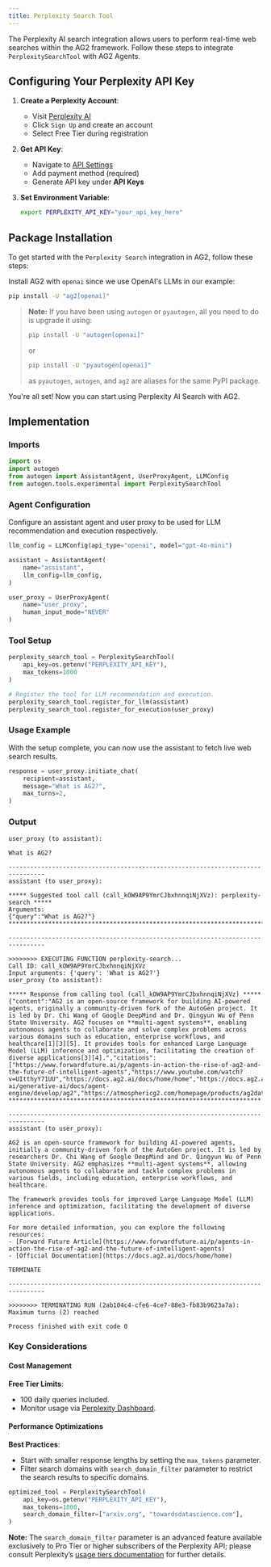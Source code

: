 ```yaml
---
title: Perplexity Search Tool
---
```


The Perplexity AI search integration allows users to perform real-time web searches within the AG2 framework. Follow these steps to integrate `PerplexitySearchTool` with AG2 Agents.

## Configuring Your Perplexity API Key

1. **Create a Perplexity Account**:
   - Visit [Perplexity AI](https://www.perplexity.ai/)
   - Click `Sign Up` and create an account
   - Select Free Tier during registration

2. **Get API Key**:
   - Navigate to [API Settings](https://www.perplexity.ai/settings/api)
   - Add payment method (required)
   - Generate API key under **API Keys**

3. **Set Environment Variable**:
   ```bash
   export PERPLEXITY_API_KEY="your_api_key_here"
   ```


## Package Installation

To get started with the `Perplexity Search` integration in AG2, follow these steps:

Install AG2 with `openai` since we use OpenAI's LLMs in our example:

```bash
pip install -U "ag2[openai]"
```
> **Note:** If you have been using `autogen` or `pyautogen`, all you need to do is upgrade it using:
> ```bash
> pip install -U "autogen[openai]"
> ```
> or
> ```bash
> pip install -U "pyautogen[openai]"
> ```
> as `pyautogen`, `autogen`, and `ag2` are aliases for the same PyPI package.


You're all set! Now you can start using Perplexity AI Search with AG2.

## Implementation

### Imports

```python
import os
import autogen
from autogen import AssistantAgent, UserProxyAgent, LLMConfig
from autogen.tools.experimental import PerplexitySearchTool
```


### Agent Configuration

Configure an assistant agent and user proxy to be used for LLM recommendation and execution respectively.

```python
llm_config = LLMConfig(api_type="openai", model="gpt-4o-mini")

assistant = AssistantAgent(
    name="assistant",
    llm_config=llm_config,
)

user_proxy = UserProxyAgent(
    name="user_proxy",
    human_input_mode="NEVER"
)

```

### Tool Setup

```python
perplexity_search_tool = PerplexitySearchTool(
    api_key=os.getenv("PERPLEXITY_API_KEY"),
    max_tokens=1000
)

# Register the tool for LLM recommendation and execution.
perplexity_search_tool.register_for_llm(assistant)
perplexity_search_tool.register_for_execution(user_proxy)
```

### Usage Example

With the setup complete, you can now use the assistant to fetch live web search results.

```python
response = user_proxy.initiate_chat(
    recipient=assistant,
    message="What is AG2?",
    max_turns=2,
)
````

### Output

```console
user_proxy (to assistant):

What is AG2?

--------------------------------------------------------------------------------
assistant (to user_proxy):

***** Suggested tool call (call_kOW9AP9YmrCJbxhnnqiNjXVz): perplexity-search *****
Arguments:
{"query":"What is AG2?"}
**********************************************************************************

--------------------------------------------------------------------------------

>>>>>>>> EXECUTING FUNCTION perplexity-search...
Call ID: call_kOW9AP9YmrCJbxhnnqiNjXVz
Input arguments: {'query': 'What is AG2?'}
user_proxy (to assistant):

***** Response from calling tool (call_kOW9AP9YmrCJbxhnnqiNjXVz) *****
{"content":"AG2 is an open-source framework for building AI-powered agents, originally a community-driven fork of the AutoGen project. It is led by Dr. Chi Wang of Google DeepMind and Dr. Qingyun Wu of Penn State University. AG2 focuses on **multi-agent systems**, enabling autonomous agents to collaborate and solve complex problems across various domains such as education, enterprise workflows, and healthcare[1][3][5]. It provides tools for enhanced Large Language Model (LLM) inference and optimization, facilitating the creation of diverse applications[3][4].","citations":["https://www.forwardfuture.ai/p/agents-in-action-the-rise-of-ag2-and-the-future-of-intelligent-agents","https://www.youtube.com/watch?v=UItthyY71UU","https://docs.ag2.ai/docs/home/home","https://docs.ag2.ai/latest/docs/home/home/","https://cloud.google.com/vertex-ai/generative-ai/docs/agent-engine/develop/ag2","https://atmosphericg2.com/homepage/products/ag2data/","https://atmosphericg2.com/ag2trader/"]}
**********************************************************************

--------------------------------------------------------------------------------
assistant (to user_proxy):

AG2 is an open-source framework for building AI-powered agents, initially a community-driven fork of the AutoGen project. It is led by researchers Dr. Chi Wang of Google DeepMind and Dr. Qingyun Wu of Penn State University. AG2 emphasizes **multi-agent systems**, allowing autonomous agents to collaborate and tackle complex problems in various fields, including education, enterprise workflows, and healthcare.

The framework provides tools for improved Large Language Model (LLM) inference and optimization, facilitating the development of diverse applications.

For more detailed information, you can explore the following resources:
- [Forward Future Article](https://www.forwardfuture.ai/p/agents-in-action-the-rise-of-ag2-and-the-future-of-intelligent-agents)
- [Official Documentation](https://docs.ag2.ai/docs/home/home)

TERMINATE

--------------------------------------------------------------------------------

>>>>>>>> TERMINATING RUN (2ab104c4-cfe6-4ce7-88e3-fb83b9623a7a): Maximum turns (2) reached

Process finished with exit code 0
````

### Key Considerations

#### Cost Management

**Free Tier Limits**:
- 100 daily queries included.
- Monitor usage via [Perplexity Dashboard](https://www.perplexity.ai/settings/api).

#### Performance Optimizations

**Best Practices**:

- Start with smaller response lengths by setting the `max_tokens` parameter.
- Filter search domains with `search_domain_filter` parameter to restrict the search results to specific domains.
```python
optimized_tool = PerplexitySearchTool(
    api_key=os.getenv("PERPLEXITY_API_KEY"),
    max_tokens=1000,
    search_domain_filter=["arxiv.org", "towardsdatascience.com"],
)
```
**Note:** The `search_domain_filter` parameter is an advanced feature available exclusively to Pro Tier or higher subscribers of the Perplexity API; please consult Perplexity’s [usage tiers documentation](https://docs.perplexity.ai/guides/usage-tiers) for further details.
